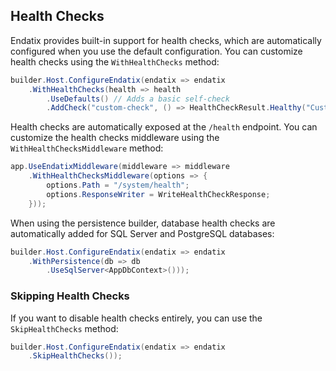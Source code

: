 ## Health Checks

Endatix provides built-in support for health checks, which are automatically configured when you use the default configuration. You can customize health checks using the `WithHealthChecks` method:

```csharp
builder.Host.ConfigureEndatix(endatix => endatix
    .WithHealthChecks(health => health
        .UseDefaults() // Adds a basic self-check
        .AddCheck("custom-check", () => HealthCheckResult.Healthy("Custom check is healthy"));
```

Health checks are automatically exposed at the `/health` endpoint. You can customize the health checks middleware using the `WithHealthChecksMiddleware` method:

```csharp
app.UseEndatixMiddleware(middleware => middleware
    .WithHealthChecksMiddleware(options => {
        options.Path = "/system/health";
        options.ResponseWriter = WriteHealthCheckResponse;
    }));
```

When using the persistence builder, database health checks are automatically added for SQL Server and PostgreSQL databases:

```csharp
builder.Host.ConfigureEndatix(endatix => endatix
    .WithPersistence(db => db
        .UseSqlServer<AppDbContext>()));
```

### Skipping Health Checks

If you want to disable health checks entirely, you can use the `SkipHealthChecks` method:

```csharp
builder.Host.ConfigureEndatix(endatix => endatix
    .SkipHealthChecks()); 